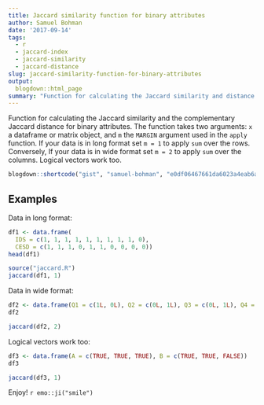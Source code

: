 ```yaml
---
title: Jaccard similarity function for binary attributes
author: Samuel Bohman
date: '2017-09-14'
tags:
  - r
  - jaccard-index
  - jaccard-similarity
  - jaccard-distance
slug: jaccard-similarity-function-for-binary-attributes
output:
  blogdown::html_page
summary: "Function for calculating the Jaccard similarity and distance coefficients for binary attributes."
---
```


Function for calculating the Jaccard similarity and the complementary Jaccard distance for binary attributes. The function takes two arguments: `x` a dataframe or matrix object, and `m` the `MARGIN` argument used in the `apply` function. If your data is in long format set `m = 1` to apply `sum` over the rows. Conversely, If your data is in wide format set `m = 2` to apply `sum` over the columns. Logical vectors work too. 

```r
blogdown::shortcode("gist", "samuel-bohman", "e0df06467661da6023a4eab6ab06e791")
```

## Examples

Data in long format: 

```r
df1 <- data.frame(
  IDS = c(1, 1, 1, 1, 1, 1, 1, 1, 1, 0), 
  CESD = c(1, 1, 1, 0, 1, 1, 0, 0, 0, 0))
head(df1)
```

```r
source("jaccard.R")
jaccard(df1, 1)
```

Data in wide format: 

```r
df2 <- data.frame(Q1 = c(1L, 0L), Q2 = c(0L, 1L), Q3 = c(0L, 1L), Q4 = c(1L, 0L), Q5 = c(1L, 1L))
df2
```

```r
jaccard(df2, 2)
```

Logical vectors work too: 

```r
df3 <- data.frame(A = c(TRUE, TRUE, TRUE), B = c(TRUE, TRUE, FALSE))
df3
```

```r
jaccard(df3, 1)
```

Enjoy! `r emo::ji("smile")`
